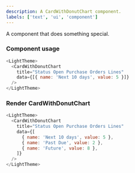 ```yaml
---
description: A CardWithDonutChart component.
labels: ['text', 'ui', 'component']
---
```



A component that does something special.

### Component usage

```js
<LightTheme>
  <CardWithDonutChart
    title="Status Open Purchase Orders Lines"
    data={[{ name: 'Next 10 days', value: 5 }]}
  />
</LightTheme>
```

### Render CardWithDonutChart

```js live
<LightTheme>
  <CardWithDonutChart
    title="Status Open Purchase Orders Lines"
    data={[
      { name: 'Next 10 days', value: 5 },
      { name: 'Past Due', value: 2 },
      { name: 'Future', value: 8 },
    ]}
  />
</LightTheme>
```
